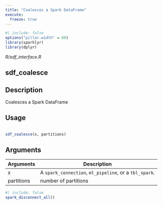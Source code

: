 ```yaml
---
title: "Coalesces a Spark DataFrame"
execute:
  freeze: true
---
```


```r
#| include: false
options("pillar.width" = 60)
library(sparklyr) 
library(dplyr)
```

*R/sdf_interface.R*

## sdf_coalesce

## Description
 Coalesces a Spark DataFrame 


## Usage
```r
 
sdf_coalesce(x, partitions) 
```

## Arguments
|Arguments|Description|
|---|---|
| x | A `spark_connection`, `ml_pipeline`, or a `tbl_spark`. |
| partitions | number of partitions |








```r
#| include: false
spark_disconnect_all()
```

